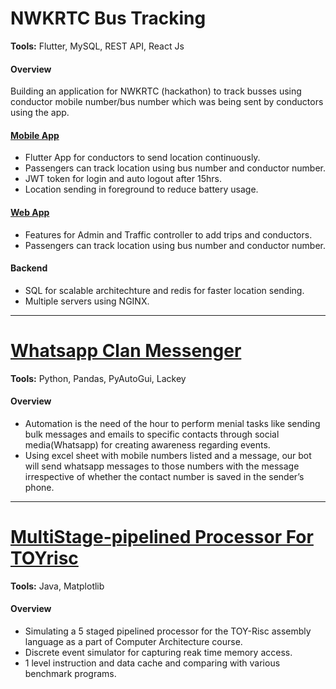 # NWKRTC Bus Tracking
**Tools:**  Flutter, MySQL, REST API, React Js

#### Overview
Building an application for NWKRTC (hackathon) to track busses using conductor mobile number/bus number which was being sent by conductors using the app.

#### [Mobile App](https://play.google.com/store/apps/details?id=com.tracknwkrtc.bus_tracking&pli=1)
- Flutter App for conductors to send location continuously.
- Passengers can track location using bus number and conductor number.
- JWT token for login and auto logout after 15hrs.
- Location sending in foreground to reduce battery usage.

#### [Web App]((https://www.tracknwkrtc.in/))
- Features for Admin and Traffic controller to add trips and conductors.
- Passengers can track location using bus number and conductor number.

#### Backend
- SQL for scalable architechture and redis for faster location sending.
- Multiple servers using NGINX.


-----------------------------------------------

# [Whatsapp Clan Messenger](https://github.com/Arvind-kumar-M-08/Clan-Whatsapp-messenger)
**Tools:**  Python, Pandas, PyAutoGui, Lackey

#### Overview
- Automation is the need of the hour to perform menial tasks like sending bulk messages and emails to specific contacts through social media(Whatsapp) for creating awareness regarding events.
- Using excel sheet with mobile numbers listed and a message, our bot will send whatsapp messages to those numbers with the message irrespective of whether the contact number is saved in the sender's phone.


-----------------------------------------------

# [MultiStage-pipelined Processor For TOYrisc](https://github.com/AnandShegde/comp_arch)
**Tools:** Java, Matplotlib

#### Overview
- Simulating a 5 staged pipelined processor for the TOY-Risc assembly language as a part of Computer Architecture course.
- Discrete event simulator for capturing reak time memory access.
- 1 level instruction and data cache and comparing with various benchmark programs.

